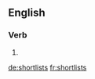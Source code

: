 
==English==

===Verb===
{{head|en}}

# {{en-third-person singular of|shortlist}}

[[de:shortlists]]
[[fr:shortlists]]
